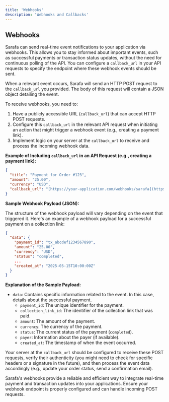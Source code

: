 ```yaml
---
title: 'Webhooks'
description: 'Webhooks and Callbacks'
---
```


## Webhooks

Sarafa can send real-time event notifications to your application via webhooks. This allows you to stay informed about important events, such as successful payments or transaction status updates, without the need for continuous polling of the API. You can configure a `callback_url` in your API requests to specify the endpoint where these webhook events should be sent.

When a relevant event occurs, Sarafa will send an HTTP POST request to the `callback_url` you provided. The body of this request will contain a JSON object detailing the event.

To receive webhooks, you need to:

1.  Have a publicly accessible URL (`callback_url`) that can accept HTTP POST requests.
2.  Configure this `callback_url` in the relevant API request when initiating an action that might trigger a webhook event (e.g., creating a payment link).
3.  Implement logic on your server at the `callback_url` to receive and process the incoming webhook data.

**Example of Including `callback_url` in an API Request (e.g., creating a payment link):**

```json
{
  "title": "Payment for Order #123",
  "amount": "25.00",
  "currency": "USD",
  "callback_url": "[https://your-application.com/webhooks/sarafa](https://your-application.com/webhooks/sarafa)"
}
```

**Sample Webhook Payload (JSON):**

The structure of the webhook payload will vary depending on the event that triggered it. Here's an example of a webhook payload for a successful payment on a collection link:

```json
{
  "data": {
    "payment_id": "tx_abcdef1234567890",
    "amount": "25.00",
    "currency": "USD",
    "status": "completed",
    ...
    "created_at": "2025-05-15T10:00:00Z"
  }
}
```

**Explanation of the Sample Payload:**
* `data`: Contains specific information related to the event. In this case, details about the successful payment.
    * `payment_id`: The unique identifier for the payment.
    * `collection_link_id`: The identifier of the collection link that was paid.
    * `amount`: The amount of the payment.
    * `currency`: The currency of the payment.
    * `status`: The current status of the payment (`completed`).
    * `payer`: Information about the payer (if available).
    * `created_at`: The timestamp of when the event occurred.

Your server at the `callback_url` should be configured to receive these POST requests, verify their authenticity (you might need to check for specific headers or a signature in the future), and then process the event data accordingly (e.g., update your order status, send a confirmation email).

Sarafa's webhooks provide a reliable and efficient way to integrate real-time payment and transaction updates into your applications. Ensure your webhook endpoint is properly configured and can handle incoming POST requests.

